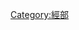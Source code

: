 {{Catnav|頁面分類|人文學科|文学|書籍|圖書資訊科學|分类方式|圖書分類法|四部分類法|經部}}
{{Catnav|頁面分類|總類|書籍|圖書分類法|四部分類法|經部}}

{{catmore|春秋}}

[[Category:經部|Category:經部]]